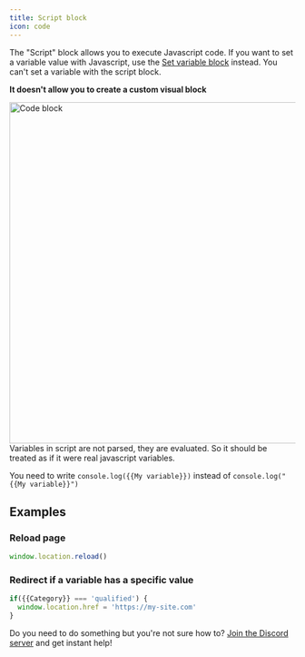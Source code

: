 ```yaml
---
title: Script block
icon: code
---
```


The "Script" block allows you to execute Javascript code. If you want to set a variable value with Javascript, use the [Set variable block](./set-variable) instead. You can't set a variable with the script block.

**It doesn't allow you to create a custom visual block**

<Frame>
  <img src="/images/blocks/logic/code.png" width="600" alt="Code block" />
</Frame>

<Info>
Variables in script are not parsed, they are evaluated. So it should be treated as if it were real javascript variables.

You need to write `console.log({{My variable}})` instead of `console.log("{{My variable}}")`

</Info>

## Examples

### Reload page

```js
window.location.reload()
```

### Redirect if a variable has a specific value

```js
if({{Category}} === 'qualified') {
  window.location.href = 'https://my-site.com'
}
```

Do you need to do something but you're not sure how to? [Join the Discord server](https://bot.facto.com.cn/discord) and get instant help!
